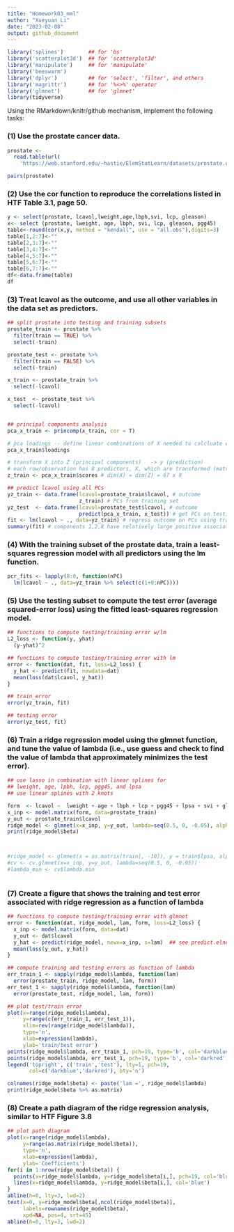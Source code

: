 ```yaml
---
title: "Homework03_mml"
author: "Xueyuan Li"
date: "2023-02-08"
output: github_document
---
```


```r
library('splines')        ## for 'bs'
library('scatterplot3d')  ## for 'scatterplot3d'
library('manipulate')     ## for 'manipulate'
library('beeswarm')
library('dplyr')          ## for 'select', 'filter', and others
library('magrittr')       ## for '%<>%' operator
library('glmnet')         ## for 'glmnet'
library(tidyverse)
```



Using the RMarkdown/knitr/github mechanism, implement the following tasks:

### (1) Use the prostate cancer data.

```r
prostate <- 
  read.table(url(
    'https://web.stanford.edu/~hastie/ElemStatLearn/datasets/prostate.data'))

pairs(prostate)

```

### (2) Use the cor function to reproduce the correlations listed in HTF Table 3.1, page 50.

```r
y <- select(prostate, lcavol,lweight,age,lbph,svi, lcp, gleason)
x<- select (prostate, lweight, age, lbph, svi, lcp, gleason, pgg45)
table<-round(cor(x,y, method = "kendall", use = "all.obs"),digits=3)
table[1,2:7]<-""
table[2,3:7]<-""
table[3,4:7]<-""
table[4,5:7]<-""
table[5,6:7]<-""
table[6,7:7]<-""
df<-data.frame(table)
df

```



### (3) Treat lcavol as the outcome, and use all other variables in the data set as predictors.

```r
## split prostate into testing and training subsets
prostate_train <- prostate %>%
  filter(train == TRUE) %>% 
  select(-train)

prostate_test <- prostate %>%
  filter(train == FALSE) %>% 
  select(-train)

x_train <- prostate_train %>%
  select(-lcavol)

x_test  <- prostate_test %>%
  select(-lcavol)


## principal components analysis
pca_x_train <- princomp(x_train, cor = T)

# pca loadings -- define linear combinations of X needed to calcluate each Z
pca_x_train$loadings

# transform X into Z (principal components)   -> y (prediction)
# each row/observation has 8 predictors, X, which are transformed (matrix multiplied) by the loading factors
z_train <- pca_x_train$scores # dim(X) = dim(Z) = 67 x 8
```

```r
## predict lcavol using all PCs
yz_train <- data.frame(lcavol=prostate_train$lcavol, # outcome
                       z_train) # PCs from training set
yz_test  <- data.frame(lcavol=prostate_test$lcavol, # outcome
                       predict(pca_x_train, x_test)) # get PCs on testing set by using the same rotation as on the training set
fit <- lm(lcavol ~ ., data=yz_train) # regress outcome on PCs using training data to estimate coefficients for each PC
summary(fit) # components 1,2,8 have relatively large positive associations, component 7 has a negative association


```


### (4) With the training subset of the prostate data, train a least-squares regression model with all predictors using the lm function.

```r
pcr_fits <- lapply(8:0, function(nPC)
  lm(lcavol ~ ., data=yz_train %>% select(c(1+0:nPC))))
```

### (5) Use the testing subset to compute the test error (average squared-error loss) using the fitted least-squares regression model.

```r
## functions to compute testing/training error w/lm
L2_loss <- function(y, yhat)
  (y-yhat)^2

## functions to compute testing/training error with lm
error <- function(dat, fit, loss=L2_loss) {
  y_hat <- predict(fit, newdata=dat)
  mean(loss(dat$lcavol, y_hat))
}

## train_error 
error(yz_train, fit)

## testing error 
error(yz_test, fit)
```


### (6) Train a ridge regression model using the glmnet function, and tune the value of lambda (i.e., use guess and check to find the value of lambda that approximately minimizes the test error).

```r
## use lasso in combination with linear splines for 
## lweight, age, lpbh, lcp, pgg45, and lpsa
## use linear splines with 2 knots

form  <- lcavol ~  lweight + age + lbph + lcp + pgg45 + lpsa + svi + gleason
x_inp <- model.matrix(form, data=prostate_train)
y_out <- prostate_train$lcavol
ridge_model <- glmnet(x=x_inp, y=y_out, lambda=seq(0.5, 0, -0.05), alpha = 0)
print(ridge_model$beta)



#ridge_model <- glmnet(x = as.matrix(train[, -10]), y = train$lpsa, alpha = 0)
#cv <- cv.glmnet(x=x_inp, y=y_out, lambda=seq(0.5, 0, -0.05))
#lambda_min <- cv$lambda.min



```

### (7) Create a figure that shows the training and test error associated with ridge regression as a function of lambda

```r
## functions to compute testing/training error with glmnet
error <- function(dat, ridge_model, lam, form, loss=L2_loss) {
  x_inp <- model.matrix(form, data=dat)
  y_out <- dat$lcavol
  y_hat <- predict(ridge_model, newx=x_inp, s=lam)  ## see predict.elnet
  mean(loss(y_out, y_hat))
}

## compute training and testing errors as function of lambda
err_train_1 <- sapply(ridge_model$lambda, function(lam) 
  error(prostate_train, ridge_model, lam, form))
err_test_1 <- sapply(ridge_model$lambda, function(lam) 
  error(prostate_test, ridge_model, lam, form))

## plot test/train error
plot(x=range(ridge_model$lambda),
     y=range(c(err_train_1, err_test_1)),
     xlim=rev(range(ridge_model$lambda)),
     type='n',
     xlab=expression(lambda),
     ylab='train/test error')
points(ridge_model$lambda, err_train_1, pch=19, type='b', col='darkblue')
points(ridge_model$lambda, err_test_1, pch=19, type='b', col='darkred')
legend('topright', c('train','test'), lty=1, pch=19,
       col=c('darkblue','darkred'), bty='n')

colnames(ridge_model$beta) <- paste('lam =', ridge_model$lambda)
print(ridge_model$beta %>% as.matrix)


```

### (8) Create a path diagram of the ridge regression analysis, similar to HTF Figure 3.8

```r
## plot path diagram
plot(x=range(ridge_model$lambda),
     y=range(as.matrix(ridge_model$beta)),
     type='n',
     xlab=expression(lambda),
     ylab='Coefficients')
for(i in 1:nrow(ridge_model$beta)) {
  points(x=ridge_model$lambda, y=ridge_model$beta[i,], pch=19, col='blue')
  lines(x=ridge_model$lambda, y=ridge_model$beta[i,], col='blue')
}
abline(h=0, lty=3, lwd=2)
text(x=0, y=ridge_model$beta[,ncol(ridge_model$beta)], 
     labels=rownames(ridge_model$beta),
     xpd=NA, pos=4, srt=45)
abline(h=0, lty=3, lwd=2)

```








